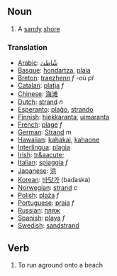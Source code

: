 ==Noun==

# A [[sand]]y [[shore]]

===Translation===
*[[Arabic]]: [[شّاطئ]]
*[[Basque]]: [[hondartza]], [[plaia]]
*[[Breton]]: [[traezhenn]] ''f'' -où ''pl''
*[[Catalan]]: [[platja]] ''f''
*[[Chinese]]: [[海滩]]
*[[Dutch]]: [[strand]] ''n''
*[[Esperanto]]: [[plaĝo]], [[strando]]
*[[Finnish]]: [[hiekkaranta]], [[uimaranta]]
*[[French]]: [[plage]] ''f''
*[[German]]: [[Strand]] ''m''
*[[Hawaiian]]: [[kahakai]], [[kahaone]]
*[[Interlingua]]: [[plagia]]
*[[Irish]]: [[tr&aacute;]]
*[[Italian]]: [[spiaggia]] ''f''
*[[Japanese]]: [[浜]]
*[[Korean]]: [[바닷가]] (badaska)
*[[Norwegian]]: [[strand]] ''c''
*[[Polish]]: [[plaża]] ''f''
*[[Portuguese]]: [[praia]] ''f''
*[[Russian]]: [[пляж]]
*[[Spanish]]: [[playa]] ''f''
*[[Swedish]]: [[sandstrand]]

==Verb==

# To run aground onto a beach